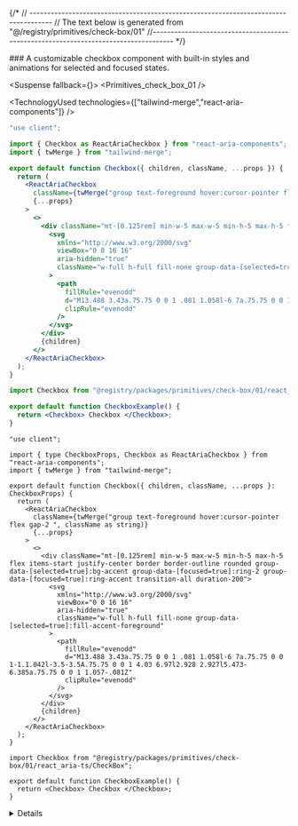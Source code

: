 
{/*
// ------------------------------------------------------------------------------------
    //	The text below is generated from "@/registry/primitives/check-box/01"
//------------------------------------------------------------------------------------
*/}

<Wrapper>
<Title>Default Checkbox</Title>
### A customizable checkbox component with built-in styles and animations for selected and focused states.

<WrapperToggle >
<Preview>



<Suspense fallback={<Skeleton className="h-60 rounded-lg" />}>
<Display>
<Primitives_check_box_01 />
</Display>
</Suspense>

</Preview>

<Implementation>

<TechnologyUsed technologies={["tailwind-merge","react-aria-components"]} />
<CodeBlock variant="default-checkbox">

```react_aria|js|CheckBox.jsx
"use client";

import { Checkbox as ReactAriaCheckbox } from "react-aria-components";
import { twMerge } from "tailwind-merge";

export default function Checkbox({ children, className, ...props }) {
  return (
    <ReactAriaCheckbox
      className={twMerge("group text-foreground hover:cursor-pointer flex gap-2 ", className)}
      {...props}
    >
      <>
        <div className="mt-[0.125rem] min-w-5 max-w-5 min-h-5 max-h-5 flex items-start justify-center border border-outline rounded group-data-[selected=true]:bg-accent group-data-[focused=true]:ring-2 group-data-[focused=true]:ring-accent transition-all duration-200">
          <svg
            xmlns="http://www.w3.org/2000/svg"
            viewBox="0 0 16 16"
            aria-hidden="true"
            className="w-full h-full fill-none group-data-[selected=true]:fill-accent-foreground"
          >
            <path
              fillRule="evenodd"
              d="M13.488 3.43a.75.75 0 0 1 .081 1.058l-6 7a.75.75 0 0 1-1.1.042l-3.5-3.5A.75.75 0 0 1 4.03 6.97l2.928 2.927l5.473-6.385a.75.75 0 0 1 1.057-.081Z"
              clipRule="evenodd"
            />
          </svg>
        </div>
        {children}
      </>
    </ReactAriaCheckbox>
  );
}

```

```react_aria|js|example.jsx
import Checkbox from "@registry/packages/primitives/check-box/01/react_aria-js/CheckBox";

export default function CheckboxExample() {
  return <Checkbox> Checkbox </Checkbox>;
}

```

```react_aria|ts|CheckBox.tsx
"use client";

import { type CheckboxProps, Checkbox as ReactAriaCheckbox } from "react-aria-components";
import { twMerge } from "tailwind-merge";

export default function Checkbox({ children, className, ...props }: CheckboxProps) {
  return (
    <ReactAriaCheckbox
      className={twMerge("group text-foreground hover:cursor-pointer flex gap-2 ", className as string)}
      {...props}
    >
      <>
        <div className="mt-[0.125rem] min-w-5 max-w-5 min-h-5 max-h-5 flex items-start justify-center border border-outline rounded group-data-[selected=true]:bg-accent group-data-[focused=true]:ring-2 group-data-[focused=true]:ring-accent transition-all duration-200">
          <svg
            xmlns="http://www.w3.org/2000/svg"
            viewBox="0 0 16 16"
            aria-hidden="true"
            className="w-full h-full fill-none group-data-[selected=true]:fill-accent-foreground"
          >
            <path
              fillRule="evenodd"
              d="M13.488 3.43a.75.75 0 0 1 .081 1.058l-6 7a.75.75 0 0 1-1.1.042l-3.5-3.5A.75.75 0 0 1 4.03 6.97l2.928 2.927l5.473-6.385a.75.75 0 0 1 1.057-.081Z"
              clipRule="evenodd"
            />
          </svg>
        </div>
        {children}
      </>
    </ReactAriaCheckbox>
  );
}

```

```react_aria|ts|example.tsx
import Checkbox from "@registry/packages/primitives/check-box/01/react_aria-ts/CheckBox";

export default function CheckboxExample() {
  return <Checkbox> Checkbox </Checkbox>;
}

```

</CodeBlock>
<Details>


## Checkbox Props

| Name      | Type              | Default | Description                                                   |
| --------- | ----------------- | ------- | ------------------------------------------------------------- |
| children  | `React.ReactNode` | -       | The content displayed alongside the checkbox.                 |
| className | `string`          | -       | Additional CSS classes for custom styling.                    |
| ...props  | `CheckboxProps`   | -       | Props passed to the underlying `ReactAriaCheckbox` component. |

</Details>
</Implementation>
</WrapperToggle>
</Wrapper>
